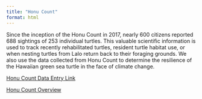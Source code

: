 ```yaml
---
title: "Honu Count"
format: html
---
```


Since the inception of the Honu Count in 2017, nearly 600 citizens reported 688 sightings of 253 individual turtles. This valuable scientific information is used to track recently rehabilitated turtles, resident turtle habitat use, or when nesting turtles from Lalo return back to their foraging grounds. We also use the data collected from Honu Count to determine the resilience of the Hawaiian green sea turtle in the face of climate change.

[Honu Count Data Entry Link](https://survey123.arcgis.com/share/605f9f3faca94769b755b7c889e6bbb0?portalUrl=https://maps.fisheries.noaa.gov/portal){.external target="_blank"}

[Honu Count Overview](https://www.fisheries.noaa.gov/pacific-islands/endangered-species-conservation/honu-count-help-us-find-numbered-sea-turtles-hawaii#what-is-honu-count){.external target="_blank"}
